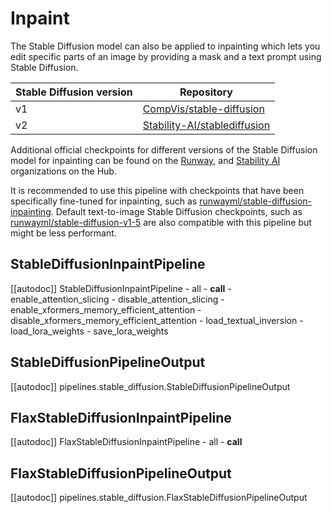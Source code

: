 <!--Copyright 2023 The HuggingFace Team. All rights reserved.

Licensed under the Apache License, Version 2.0 (the "License"); you may not use this file except in compliance with
the License. You may obtain a copy of the License at

http://www.apache.org/licenses/LICENSE-2.0

Unless required by applicable law or agreed to in writing, software distributed under the License is distributed on
an "AS IS" BASIS, WITHOUT WARRANTIES OR CONDITIONS OF ANY KIND, either express or implied. See the License for the
specific language governing permissions and limitations under the License.
-->

# Inpaint

The Stable Diffusion model can also be applied to inpainting which lets you edit specific parts of an image by providing a mask and a text prompt using Stable Diffusion.

| Stable Diffusion version | Repository                                                                                                             |
|--------------------------|------------------------------------------------------------------------------------------------------------------------|
| v1                       | [CompVis/stable-diffusion](https://github.com/runwayml/stable-diffusion#inpainting-with-stable-diffusion)              |
| v2                       | [Stability-AI/stablediffusion](https://github.com/Stability-AI/stablediffusion#image-inpainting-with-stable-diffusion) |

Additional official checkpoints for different versions of the Stable Diffusion model for inpainting can be found on the [Runway](https://huggingface.co/runwayml), and [Stability AI](https://huggingface.co/stabilityai) organizations on the Hub.

<Tip>

It is recommended to use this pipeline with checkpoints that have been specifically fine-tuned for inpainting, such
as [runwayml/stable-diffusion-inpainting](https://huggingface.co/runwayml/stable-diffusion-inpainting). Default
text-to-image Stable Diffusion checkpoints, such as
[runwayml/stable-diffusion-v1-5](https://huggingface.co/runwayml/stable-diffusion-v1-5) are also compatible with
this pipeline but might be less performant.

</Tip>

## StableDiffusionInpaintPipeline

[[autodoc]] StableDiffusionInpaintPipeline
	- all
	- __call__
	- enable_attention_slicing
	- disable_attention_slicing
	- enable_xformers_memory_efficient_attention
	- disable_xformers_memory_efficient_attention
	- load_textual_inversion
	- load_lora_weights
	- save_lora_weights

## StableDiffusionPipelineOutput

[[autodoc]] pipelines.stable_diffusion.StableDiffusionPipelineOutput

## FlaxStableDiffusionInpaintPipeline

[[autodoc]] FlaxStableDiffusionInpaintPipeline
	- all
	- __call__

## FlaxStableDiffusionPipelineOutput

[[autodoc]] pipelines.stable_diffusion.FlaxStableDiffusionPipelineOutput